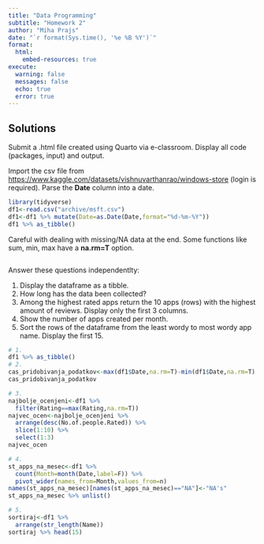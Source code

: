 ---
title: "Data Programming"
subtitle: "Homework 2"
author: "Miha Prajs"
date: "`r format(Sys.time(), '%e %B %Y')`"
format: 
  html:
    embed-resources: true
execute: 
  warning: false
  messages: false
  echo: true
  error: true
---

## Solutions

Submit a .html file created using Quarto via e-classroom. Display all code (packages, input) and output.

Import the csv file from [https://www.kaggle.com/datasets/vishnuvarthanrao/windows-store](https://www.kaggle.com/datasets/vishnuvarthanrao/windows-store) (login is required). Parse the **Date** column into a date.

```{r}
library(tidyverse)
df1<-read.csv("archive/msft.csv")
df1<-df1 %>% mutate(Date=as.Date(Date,format="%d-%m-%Y"))
df1 %>% as_tibble()
```

Careful with dealing with missing/NA data at the end. Some functions like sum, min, max have a **na.rm=T** option.

```{r}

```

Answer these questions independentlty:

1.  Display the dataframe as a tibble.
2.  How long has the data been collected?
3.  Among the highest rated apps return the 10 apps (rows) with the highest amount of reviews. Display only the first 3 columns.
4.  Show the number of apps created per month.
5.  Sort the rows of the dataframe from the least wordy to most wordy app name. Display the first 15.

```{r}
# 1.
df1 %>% as_tibble()
# 2.
cas_pridobivanja_podatkov<-max(df1$Date,na.rm=T)-min(df1$Date,na.rm=T)
cas_pridobivanja_podatkov

# 3.
najbolje_ocenjeni<-df1 %>%
  filter(Rating==max(Rating,na.rm=T))
najvec_ocen<-najbolje_ocenjeni %>%
  arrange(desc(No.of.people.Rated)) %>%
  slice(1:10) %>%
  select(1:3)
najvec_ocen

# 4.
st_apps_na_mesec<-df1 %>%
  count(Month=month(Date,label=F)) %>%
  pivot_wider(names_from=Month,values_from=n)
names(st_apps_na_mesec)[names(st_apps_na_mesec)=="NA"]<-"NA's"
st_apps_na_mesec %>% unlist()

# 5.
sortiraj<-df1 %>%
  arrange(str_length(Name))
sortiraj %>% head(15)
```
